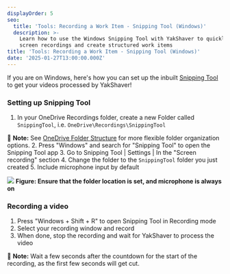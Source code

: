 ```yaml
---
displayOrder: 5
seo:
  title: 'Tools: Recording a Work Item - Snipping Tool (Windows)'
  description: >-
    Learn how to use the Windows Snipping Tool with YakShaver to quickly capture
    screen recordings and create structured work items
title: 'Tools: Recording a Work Item - Snipping Tool (Windows)'
date: '2025-01-27T13:00:00.000Z'
---
```


If you are on Windows, here's how you can set up the inbuilt [Snipping Tool](https://support.microsoft.com/en-us/windows/use-snipping-tool-to-capture-screenshots-00246869-1843-655f-f220-97299b865f6b) to get your videos processed by YakShaver!

### Setting up Snipping Tool

1. In your OneDrive Recordings folder, create a new Folder called `SnippingTool`, i.e. `OneDrive\Recordings\SnippingTool`

📁 **Note:** See [OneDrive Folder Structure](./onedrive-folder-structure) for more flexible folder organization options.
2. Press "Windows" and search for "Snipping Tool" to open the Snipping Tool app
3. Go to Snipping Tool | Settings | In the "Screen recording" section
4. Change the folder to the `SnippingTool` folder you just created
5. Include microphone input by default

   ![](/YakShaver/Docs/Snipping-Tool-Settings.png)
   **Figure: Ensure that the folder location is set, and microphone is always on**

### Recording a video

1. Press "Windows + Shift + R" to open Snipping Tool in Recording mode
2. Select your recording window and record
3. When done, stop the recording and wait for YakShaver to process the video

📄 **Note:** Wait a few seconds after the countdown for the start of the recording, as the first few seconds will get cut.
